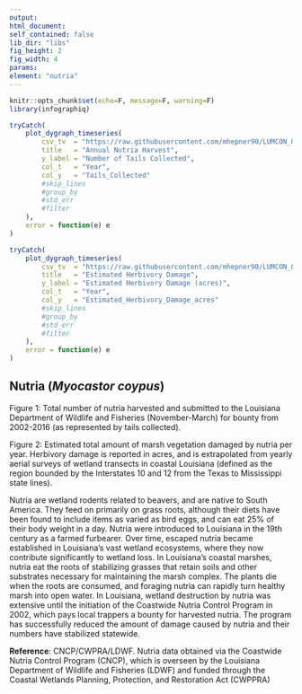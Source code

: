 ```yaml
---
output:
html_document:
self_contained: false
lib_dir: "libs"
fig_height: 2
fig_width: 4
params:
element: "nutria"
---
```


```r
knitr::opts_chunk$set(echo=F, message=F, warning=F)
library(infographiq)
```

<base target="_parent">


```r
tryCatch(
    plot_dygraph_timeseries(
        csv_tv  = "https://raw.githubusercontent.com/mhepner90/LUMCON_ODOTCOMM18/master/prep/data/nutria_summarized.csv",
        title   = "Annual Nutria Harvest",
        y_label = "Number of Tails Collected",
        col_t   = "Year",
        col_y   = "Tails_Collected"
        #skip_lines
        #group_by  
        #std_err   
        #filter
    ),
    error = function(e) e
)
```


```r
tryCatch(
    plot_dygraph_timeseries(
        csv_tv  = "https://raw.githubusercontent.com/mhepner90/LUMCON_ODOTCOMM18/master/prep/data/nutria_summarized.csv",
        title   = "Estimated Herbivory Damage",
        y_label = "Estimated Herbivory Damage (acres)",
        col_t   = "Year",
        col_y   = "Estimated_Herbivory_Damage_acres"
        #skip_lines
        #group_by  
        #std_err   
        #filter
    ),
    error = function(e) e
)
```
## Nutria (*Myocastor coypus*)

Figure 1: Total number of nutria harvested and submitted to the Louisiana Department of Wildlife and Fisheries (November-March) for bounty from 2002-2016 (as represented by tails collected).

Figure 2: Estimated total amount of marsh vegetation damaged by nutria per year. Herbivory damage is reported in acres, and is extrapolated from yearly aerial surveys of wetland transects in coastal Louisiana (defined as the region bounded by the Interstates 10 and 12 from the Texas to Mississippi state lines).

Nutria are wetland rodents related to beavers, and are native to South America. They feed on primarily on grass roots, although their diets have been found to include items as varied as bird eggs, and can eat 25% of their body weight in a day. Nutria were introduced to Louisiana in the 19th century as a farmed furbearer. Over time, escaped nutria became established in Louisiana’s vast wetland ecosystems, where they now contribute significantly to wetland loss. In Louisiana’s coastal marshes, nutria eat the roots of stabilizing grasses that retain soils and other substrates necessary for maintaining the marsh complex. The plants die when the roots are consumed, and foraging nutria can rapidly turn healthy marsh into open water. In Louisiana, wetland destruction by nutria was extensive until the initiation of the Coastwide Nutria Control Program in 2002, which pays local trappers a bounty for harvested nutria. The program has successfully reduced the amount of damage caused by nutria and their numbers have stabilized statewide.

**Reference**: CNCP/CWPRA/LDWF. Nutria data obtained via the Coastwide Nutria Control Program (CNCP), which is overseen by the Louisiana Department of Wildlife and Fisheries (LDWF) and funded through the Coastal Wetlands Planning, Protection, and Restoration Act (CWPPRA)
